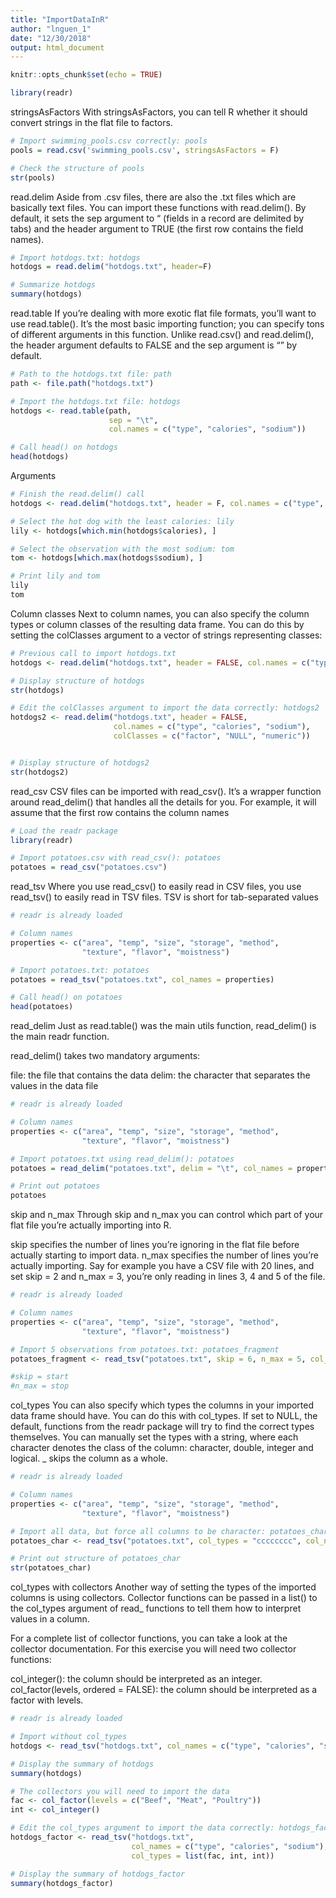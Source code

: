 ```yaml
---
title: "ImportDataInR"
author: "lnguen_1"
date: "12/30/2018"
output: html_document
---
```


```r
knitr::opts_chunk$set(echo = TRUE)
```

```r
library(readr)
```


stringsAsFactors
With stringsAsFactors, you can tell R whether it should convert strings in the flat file to factors.
```r
# Import swimming_pools.csv correctly: pools
pools = read.csv('swimming_pools.csv', stringsAsFactors = F)

# Check the structure of pools
str(pools)
```


read.delim
Aside from .csv files, there are also the .txt files which are basically text files. You can import these functions with read.delim(). By default, it sets the sep argument to "\t" (fields in a record are delimited by tabs) and the header argument to TRUE (the first row contains the field names).

```r
# Import hotdogs.txt: hotdogs
hotdogs = read.delim("hotdogs.txt", header=F)

# Summarize hotdogs
summary(hotdogs)
```

read.table
If you're dealing with more exotic flat file formats, you'll want to use read.table(). It's the most basic importing function; you can specify tons of different arguments in this function. Unlike read.csv() and read.delim(), the header argument defaults to FALSE and the sep argument is "" by default.

```r
# Path to the hotdogs.txt file: path
path <- file.path("hotdogs.txt")

# Import the hotdogs.txt file: hotdogs
hotdogs <- read.table(path, 
                      sep = "\t", 
                      col.names = c("type", "calories", "sodium"))

# Call head() on hotdogs
head(hotdogs)
```

Arguments

```r
# Finish the read.delim() call
hotdogs <- read.delim("hotdogs.txt", header = F, col.names = c("type", "calories", "sodium"))

# Select the hot dog with the least calories: lily
lily <- hotdogs[which.min(hotdogs$calories), ]

# Select the observation with the most sodium: tom
tom <- hotdogs[which.max(hotdogs$sodium), ]

# Print lily and tom
lily
tom

```

Column classes
Next to column names, you can also specify the column types or column classes of the resulting data frame. You can do this by setting the colClasses argument to a vector of strings representing classes:
```r
# Previous call to import hotdogs.txt
hotdogs <- read.delim("hotdogs.txt", header = FALSE, col.names = c("type", "calories", "sodium"))

# Display structure of hotdogs
str(hotdogs)

# Edit the colClasses argument to import the data correctly: hotdogs2
hotdogs2 <- read.delim("hotdogs.txt", header = FALSE, 
                       col.names = c("type", "calories", "sodium"),
                       colClasses = c("factor", "NULL", "numeric"))


# Display structure of hotdogs2
str(hotdogs2)
```

read_csv
CSV files can be imported with read_csv(). It's a wrapper function around read_delim() that handles all the details for you. For example, it will assume that the first row contains the column names
```r
# Load the readr package
library(readr)

# Import potatoes.csv with read_csv(): potatoes
potatoes = read_csv("potatoes.csv")
```

read_tsv
Where you use read_csv() to easily read in CSV files, you use read_tsv() to easily read in TSV files. TSV is short for tab-separated values
```r
# readr is already loaded

# Column names
properties <- c("area", "temp", "size", "storage", "method",
                "texture", "flavor", "moistness")

# Import potatoes.txt: potatoes
potatoes = read_tsv("potatoes.txt", col_names = properties)

# Call head() on potatoes
head(potatoes)
```

read_delim
Just as read.table() was the main utils function, read_delim() is the main readr function.

read_delim() takes two mandatory arguments:

file: the file that contains the data
delim: the character that separates the values in the data file
```r
# readr is already loaded

# Column names
properties <- c("area", "temp", "size", "storage", "method",
                "texture", "flavor", "moistness")

# Import potatoes.txt using read_delim(): potatoes
potatoes = read_delim("potatoes.txt", delim = "\t", col_names = properties)

# Print out potatoes
potatoes
```

skip and n_max
Through skip and n_max you can control which part of your flat file you're actually importing into R.

skip specifies the number of lines you're ignoring in the flat file before actually starting to import data.
n_max specifies the number of lines you're actually importing.
Say for example you have a CSV file with 20 lines, and set skip = 2 and n_max = 3, you're only reading in lines 3, 4 and 5 of the file.
```r
# readr is already loaded

# Column names
properties <- c("area", "temp", "size", "storage", "method",
                "texture", "flavor", "moistness")

# Import 5 observations from potatoes.txt: potatoes_fragment
potatoes_fragment <- read_tsv("potatoes.txt", skip = 6, n_max = 5, col_names = properties)

#skip = start
#n_max = stop
```

col_types
You can also specify which types the columns in your imported data frame should have. You can do this with col_types. If set to NULL, the default, functions from the readr package will try to find the correct types themselves. You can manually set the types with a string, where each character denotes the class of the column: character, double, integer and logical. _ skips the column as a whole.
```r
# readr is already loaded

# Column names
properties <- c("area", "temp", "size", "storage", "method",
                "texture", "flavor", "moistness")

# Import all data, but force all columns to be character: potatoes_char
potatoes_char <- read_tsv("potatoes.txt", col_types = "cccccccc", col_names = properties)

# Print out structure of potatoes_char
str(potatoes_char)
```

col_types with collectors
Another way of setting the types of the imported columns is using collectors. Collector functions can be passed in a list() to the col_types argument of read_ functions to tell them how to interpret values in a column.

For a complete list of collector functions, you can take a look at the collector documentation. For this exercise you will need two collector functions:

col_integer(): the column should be interpreted as an integer.
col_factor(levels, ordered = FALSE): the column should be interpreted as a factor with levels.
```r
# readr is already loaded

# Import without col_types
hotdogs <- read_tsv("hotdogs.txt", col_names = c("type", "calories", "sodium"))

# Display the summary of hotdogs
summary(hotdogs)

# The collectors you will need to import the data
fac <- col_factor(levels = c("Beef", "Meat", "Poultry"))
int <- col_integer()

# Edit the col_types argument to import the data correctly: hotdogs_factor
hotdogs_factor <- read_tsv("hotdogs.txt",
                           col_names = c("type", "calories", "sodium"),
                           col_types = list(fac, int, int))

# Display the summary of hotdogs_factor
summary(hotdogs_factor)
```



